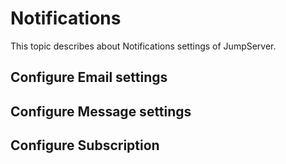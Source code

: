 # Notifications
This topic describes about Notifications settings of JumpServer.

## Configure Email settings

## Configure Message settings

## Configure Subscription

